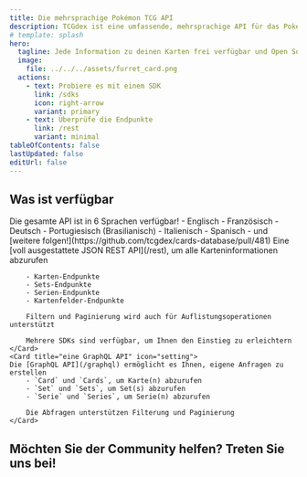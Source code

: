 ```yaml
---
title: Die mehrsprachige Pokémon TCG API
description: TCGdex ist eine umfassende, mehrsprachige API für das Pokémon TCG (Trading Card Game), die detaillierte Informationen zu Kartensets, einzelnen Karten und verwandten Informationen bietet. Das Ganze ist in 6 Sprachen verfügbar.
# template: splash
hero:
  tagline: Jede Information zu deinen Karten frei verfügbar und Open Source!
  image:
    file: ../../../assets/furret_card.png
  actions:
    - text: Probiere es mit einem SDK
      link: /sdks
      icon: right-arrow
      variant: primary
    - text: Überprüfe die Endpunkte
      link: /rest
      variant: minimal
tableOfContents: false
lastUpdated: false
editUrl: false
---
```



## Was ist verfügbar

<CardGrid stagger>
	<Card title="6 Sprachen und es werden mehr" icon="heart">
	Die gesamte API ist in 6 Sprachen verfügbar!
	- Englisch
	- Französisch
	- Deutsch
	- Portugiesisch (Brasilianisch)
	- Italienisch
	- Spanisch
	- und [weitere folgen!](https://github.com/tcgdex/cards-database/pull/481)
	</Card>
	<Card title="eine JSON REST API" icon="add-document">
		Eine [voll ausgestattete JSON REST API](/rest), um alle Karteninformationen abzurufen

		- Karten-Endpunkte
		- Sets-Endpunkte
		- Serien-Endpunkte
		- Kartenfelder-Endpunkte

		Filtern und Paginierung wird auch für Auflistungsoperationen unterstützt

		Mehrere SDKs sind verfügbar, um Ihnen den Einstieg zu erleichtern
	</Card>
	<Card title="eine GraphQL API" icon="setting">
	Die [GraphQL API](/graphql) ermöglicht es Ihnen, eigene Anfragen zu erstellen
		- `Card` und `Cards`, um Karte(n) abzurufen
		- `Set` und `Sets`, um Set(s) abzurufen
		- `Serie` und `Series`, um Serie(n) abzurufen

		Die Abfragen unterstützen Filterung und Paginierung
	</Card>
</CardGrid>

## Möchten Sie der Community helfen? Treten Sie uns bei!

<CardGrid>
	<LinkCard href="https://discord.gg/NehYTAhsZE" title="Treten Sie unserem Discord bei" description="Discord ist unser Hauptkommunikationsmittel zwischen den Community-Mitgliedern" />
	<LinkCard href="https://github.com/tcgdex/cards-database" title="Markieren Sie das Repository mit einem Stern!" description="Helfen Sie unserem Repository, indem Sie es auf Github mit einem Stern markieren" />
	<LinkCard href="https://github.com/tcgdex/cards-database" title="Beitragen" description="Beiträge helfen Ihnen und anderen Community-Mitgliedern" />
	<LinkCard href="https://github.com/sponsors/tcgdex" title="Sponsoren Sie das Projekt" description="Die API ist kostspielig im Betrieb, außerdem erhalten Sie eine Gegenleistung für Ihre Investition :D" />
</CardGrid>
